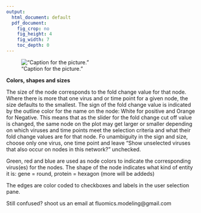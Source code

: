 ```yaml
---
output:
  html_document: default
  pdf_document:
    fig_crop: no
    fig_height: 4
    fig_width: 7
    toc_depth: 0
---
```


!["Caption for the picture."](genes.png)

**Colors, shapes and sizes**

The size of the node corresponds to the fold change value for that node.  Where there is more that one virus and or time point for a given node, the size defaults to the smallest.   The sign of the fold change value is indicated by the outline color for the name on the node: White for positive and Orange for Negative.  This means that as the slider for the fold change cut off value is changed, the same node on the plot may get larger or smaller depending on which viruses and time points meet the selection criteria and what their fold change values are for that node.  Fo unambiguity in the sign and size, choose only one virus, one time point and leave "Show unselected viruses that also occur on nodes in this network?" unchecked.

Green, red and blue are used as node colors to indicate the corresponding virus(es) for the nodes.  The shape of the node indicates what kind of entity it is:  gene = round, protein = hexagon (more will be addeds)

The edges are color coded to checkboxes and labels in the user selection pane.

Still confused?  shoot us an email at fluomics.modeling@gmail.com 



